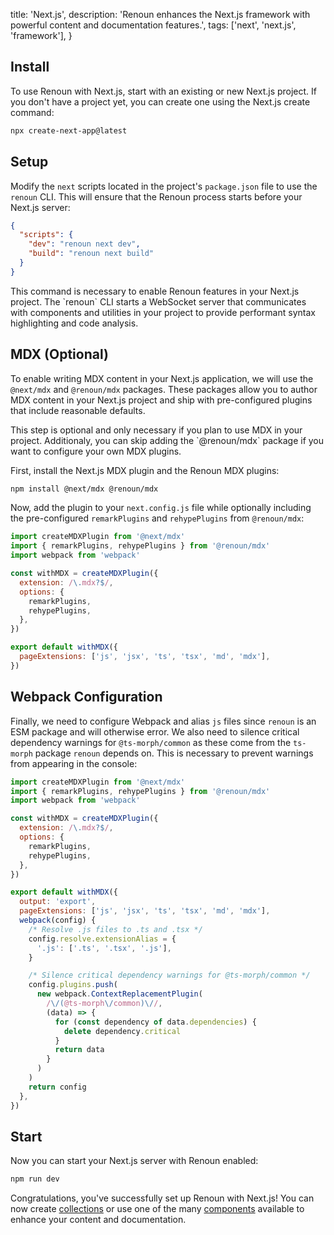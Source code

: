   title: 'Next.js',
  description:
    'Renoun enhances the Next.js framework with powerful content and documentation features.',
  tags: ['next', 'next.js', 'framework'],
}

## Install

To use Renoun with Next.js, start with an existing or new Next.js project. If you don't have a project yet, you can create one using the Next.js create command:

```bash
npx create-next-app@latest
```

## Setup

Modify the `next` scripts located in the project's `package.json` file to use the `renoun` CLI. This will ensure that the Renoun process starts before your Next.js server:

```json
{
  "scripts": {
    "dev": "renoun next dev",
    "build": "renoun next build"
  }
}
```

<Note>
  This command is necessary to enable Renoun features in your Next.js project.
  The `renoun` CLI starts a WebSocket server that communicates with components
  and utilities in your project to provide performant syntax highlighting and
  code analysis.
</Note>

## MDX (Optional)

To enable writing MDX content in your Next.js application, we will use the `@next/mdx` and `@renoun/mdx` packages. These packages allow you to author MDX content in your Next.js project and ship with pre-configured plugins that include reasonable defaults.

<Note>
  This step is optional and only necessary if you plan to use MDX in your
  project. Additionaly, you can skip adding the `@renoun/mdx` package if you
  want to configure your own MDX plugins.
</Note>

First, install the Next.js MDX plugin and the Renoun MDX plugins:

```bash
npm install @next/mdx @renoun/mdx
```

Now, add the plugin to your `next.config.js` file while optionally including the pre-configured `remarkPlugins` and `rehypePlugins` from `@renoun/mdx`:

```js
import createMDXPlugin from '@next/mdx'
import { remarkPlugins, rehypePlugins } from '@renoun/mdx'
import webpack from 'webpack'

const withMDX = createMDXPlugin({
  extension: /\.mdx?$/,
  options: {
    remarkPlugins,
    rehypePlugins,
  },
})

export default withMDX({
  pageExtensions: ['js', 'jsx', 'ts', 'tsx', 'md', 'mdx'],
})
```

## Webpack Configuration

Finally, we need to configure Webpack and alias `js` files since `renoun` is an ESM package and will otherwise error. We also need to silence critical dependency warnings for `@ts-morph/common` as these come from the `ts-morph` package `renoun` depends on. This is necessary to prevent warnings from appearing in the console:

```js
import createMDXPlugin from '@next/mdx'
import { remarkPlugins, rehypePlugins } from '@renoun/mdx'
import webpack from 'webpack'

const withMDX = createMDXPlugin({
  extension: /\.mdx?$/,
  options: {
    remarkPlugins,
    rehypePlugins,
  },
})

export default withMDX({
  output: 'export',
  pageExtensions: ['js', 'jsx', 'ts', 'tsx', 'md', 'mdx'],
  webpack(config) {
    /* Resolve .js files to .ts and .tsx */
    config.resolve.extensionAlias = {
      '.js': ['.ts', '.tsx', '.js'],
    }

    /* Silence critical dependency warnings for @ts-morph/common */
    config.plugins.push(
      new webpack.ContextReplacementPlugin(
        /\/(@ts-morph\/common)\//,
        (data) => {
          for (const dependency of data.dependencies) {
            delete dependency.critical
          }
          return data
        }
      )
    )
    return config
  },
})
```

## Start

Now you can start your Next.js server with Renoun enabled:

```bash
npm run dev
```

Congratulations, you've successfully set up Renoun with Next.js! You can now create [collections](/collections) or use one of the many [components](/components) available to enhance your content and documentation.

